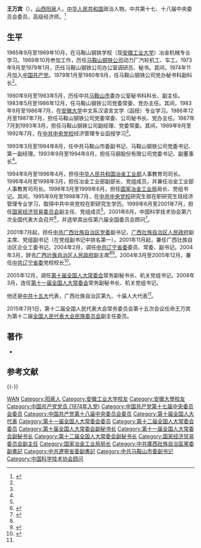 '''王万宾'''（{{bd|1949年|7月5日|||catIdx=}}），[[山西|山西]][[阳泉|阳泉]]人，[[中华人民共和国|中华人民共和国]]政治人物。中共第十七、十八届中央委员会委员，高级经济师。<ref name=xhw>{{cite news|title=王万宾辞去广西副主席职务|url=http://news.xinhuanet.com/zhengfu/2004-03/29/content_1389172.htm|accessdate=2012-02-19|newspaper=新华网|archive-date=2008-09-11|archive-url=https://web.archive.org/web/20080911030645/http://news.xinhuanet.com/zhengfu/2004-03/29/content_1389172.htm|dead-url=no}}</ref>

==生平==
1965年9月至1969年10月，在马鞍山钢铁学校（现[[安徽工业大学|安徽工业大学]]）冶金机械专业学习。1969年10月参加工作，历任[[马鞍山钢铁公司|马鞍山钢铁公司]]动力厂汽轮机工、车工。1973年9月至1979年1月，历任马鞍山钢铁公司办公室调研员、秘书。其间，1974年11月加入[[中国共产党|中国共产党]]。1979年1月至1980年9月，任马鞍山钢铁公司党办秘书科副科长<ref name=xhw/>。

1980年9月至1983年5月，历任中共[[马鞍山市|马鞍山市]]委办公室秘书科科长、副主任。1983年5月至1986年12月，任马鞍山钢铁公司党委常委、党办主任。其间，1983年9月至1986年7月，在[[安徽大学|安徽大学]]中文系汉语言文学（函授）专业学习。1986年12月至1987年7月，担任马鞍山钢铁公司党委常委、公司秘书长、党办主任。1987年7月到1993年3月，担任马鞍山钢铁公司副经理、党委常委。其间，1989年9月至1992年7月，在[[中共中央党校|中共中央党校]]经济管理专业函授学习<ref name=xhw/>。

1993年3月至1994年8月，任中共马鞍山市委副书记、马鞍山钢铁公司党委书记、第一副经理。1993年9月至1994年8月，担任马钢股份有限公司党委书记、副董事长<ref name=xhw/>。

1994年8月至1996年4月，担任[[中华人民共和国冶金工业部|中华人民共和国冶金工业部]]人事教育司司长。1996年4月至1998年3月，担任冶金工业部副部长、党组成员，并兼任冶金工业部人事教育司司长。1998年3月至1999年6月，担任[[国家冶金工业局|国家冶金工业局]]局长、党组书记。其间，1995年9月至1998年7月，在[[中共中央党校|中共中央党校]]研究生部在职研究生班经济管理专业学习，取得中共中央党校在职研究生学历。1999年6月至2001年7月，担任[[国家经济贸易委员会|国家经济贸易委员会]]副主任、党组成员<ref name=xhw/>。2001年6月，中国科学技术协会第六次全国代表大会召开<ref>{{Cite book|title=企业科协工作手册|last=本书编委会编|publisher=北京：[[科学普及出版社|科学普及出版社]]|year=2008.10|isbn=978-7-110-06976-9|pages=2-3}}</ref>，并选举其出任第六届全国委员会顾问<ref>{{Cite book|title=中国科学技术协会年鉴 2003|publisher=北京：[[中国科学技术出版社|中国科学技术出版社]]|year=2003.12|isbn=7-5046-3485-9|pages=23, 123}}</ref>。

2001年7月起，担任[[中共广西壮族自治区党委|中共广西壮族自治区党委]]副书记，[[广西壮族自治区人民政府|广西壮族自治区人民政府]]副主席、党组副书记（在党组副书记中排名第一）。2001年11月起，兼任广西壮族自治区企业工委书记。2004年2月，调任[[中共辽宁省委|中共辽宁省委]]委员、常委、副书记。2004年3月，辞去[[广西壮族自治区人民政府|广西壮族自治区人民政府]]副主席<ref name=xhw/><ref>{{Cite web |url=http://www.ln.xinhuanet.com/ttxw/2004-02/16/content_1628463.htm |title=中央调整辽宁省级领导班子部分成员，新华网，2004-02-16 |access-date=2013-03-16 |archive-date=2005-11-25 |archive-url=https://web.archive.org/web/20051125004304/http://www.ln.xinhuanet.com/ttxw/2004-02/16/content_1628463.htm |dead-url=no }}</ref>。2004年3月至2005年12月，兼任[[中共辽宁省委|中共辽宁省委]]党校校长<ref>{{Cite web |url=http://www.lndx.gov.cn/xqzl/lsyg/lsyg.htm |title=历史沿革，中共辽宁省委党校，于2013-03-16查阅 |access-date=2013-03-16 |archive-date=2007-08-21 |archive-url=https://web.archive.org/web/20070821151447/http://www.lndx.gov.cn/xqzl/lsyg/lsyg.htm |dead-url=no }}</ref>。

2005年12月，调任[[第十届全国人大常委会|第十届全国人大常委会]]常务副秘书长、机关党组书记。2008年3月，连任[[第十一届全国人大常委会|第十一届全国人大常委会]]常务副秘书长、机关党组书记。

他还是[[中共十五大|中共十五大]]代表，广西壮族自治区第九、十届人大代表<ref name=xhw/>。

2015年7月1日，第十二届全国人民代表大会常务委员会第十五次会议任命王万宾为第十二届[[全国人民代表大会民族委员会|全国人民代表大会民族委员会]]副主任委员。

==著作==
* {{cite book |author1=王万宾 |title=人大读书笔记：百年抉择 |date=2017 |publisher=中国民主法制出版社 |location=北京 |isbn=978-7-5162-1542-5}}

== 参考文献 ==
{{reflist}}

{{-}}
{{1995届中央党校一年制中青年干部培训班}}
{{中国科学技术协会第五届全国委员会}}
{{中国科学技术协会第六届全国委员会}}

{{Authority control}}
{{DEFAULTSORT:Wang王}}
[[Category:王姓|WAN]]
[[Category:阳泉人|Category:阳泉人]]
[[Category:安徽工业大学校友|Category:安徽工业大学校友]]
[[Category:安徽大學校友|Category:安徽大學校友]]
[[Category:中国共产党党员_(1974年入党)|Category:中国共产党党员 (1974年入党)]]
[[Category:中国共产党第十七届中央委员会委员|Category:中国共产党第十七届中央委员会委员]]
[[Category:中国共产党第十八届中央委员会委员|Category:中国共产党第十八届中央委员会委员]]
[[Category:第十届全国人大代表|Category:第十届全国人大代表]]
[[Category:第十一届全国人大常委会委员|Category:第十一届全国人大常委会委员]]
[[Category:第十二届全国人大常委会委员|Category:第十二届全国人大常委会委员]]
[[Category:第十届全国人大常委会副秘书长|Category:第十届全国人大常委会副秘书长]]
[[Category:第十一届全国人大常委会副秘书长|Category:第十一届全国人大常委会副秘书长]]
[[Category:第十二届全国人大常委会副秘书长|Category:第十二届全国人大常委会副秘书长]]
[[Category:国家经济贸易委员会副主任|Category:国家经济贸易委员会副主任]]
[[Category:国家冶金工业局局长|Category:国家冶金工业局局长]]
[[Category:中共廣西壯族自治區黨委副書記|Category:中共廣西壯族自治區黨委副書記]]
[[Category:中共遼寧省委副書記|Category:中共遼寧省委副書記]]
[[Category:中共马鞍山市委副书记|Category:中共马鞍山市委副书记]]
[[Category:中国科学技术协会顾问|Category:中国科学技术协会顾问]]